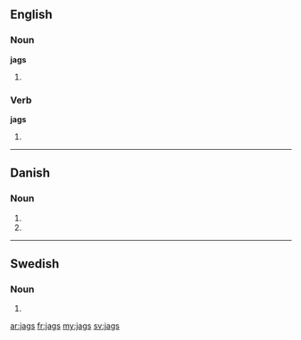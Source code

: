 ==English==

===Noun===
'''jags'''

# {{plural of|[[jag]]}}

===Verb===
'''jags'''

# {{third-person singular of|[[jag]]}}

----

==Danish==

===Noun===
{{infl|da|noun form|g=n}}

# {{form of|genitive singular indefinite|jag|lang=da}}
# {{form of|genitive plural indefinite|jag|lang=da}}

----

==Swedish==

===Noun===
{{infl|sv|noun form}}

# {{sv-noun-form-indef-gen|jag}}

[[ar:jags]]
[[fr:jags]]
[[my:jags]]
[[sv:jags]]